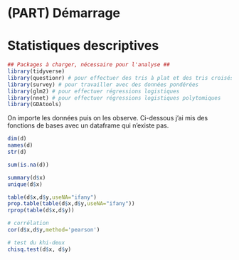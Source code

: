 # (PART) Démarrage {-}

# Statistiques descriptives {- #stat-desc}

```r
## Packages à charger, nécessaire pour l'analyse ##
library(tidyverse)
library(questionr) # pour effectuer des tris à plat et des tris croisés
library(survey) # pour travailler avec des données pondérées
library(glm2) # pour effectuer régressions logistiques
library(nnet) # pour effectuer régressions logistiques polytomiques
library(GDAtools)
```

On importe les données puis on les observe. Ci-dessous j'ai mis des fonctions de bases avec un dataframe qui n'existe pas.

```r
dim(d)
names(d)
str(d)

sum(is.na(d))

summary(d$x)
unique(d$x)

table(d$x,d$y,useNA="ifany")
prop.table(table(d$x,d$y,useNA="ifany"))
rprop(table(d$x,d$y))

# corrélation
cor(d$x,d$y,method='pearson')

# test du khi-deux
chisq.test(d$x, d$y)
```
